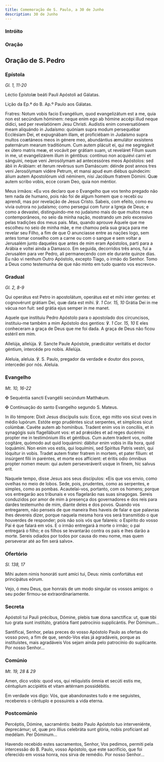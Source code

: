 ```yaml
---
title: Comemoração de S. Paulo, a 30 de Junho
description: 30 de Junho
---
```


### Intróito


<LinkCard href="/missal/santos/01-25#intróito" title="Conversão de S. Paulo" />

### Oração

<LinkCard href="/missal/santos/01-25#oração" title="Conversão de S. Paulo" />

## Oração de S. Pedro

<LinkCard
  href="/missal/santos/02-22#oração"
  title="Cadeira de S. Pedro em Roma"
/>

### Epístola

<em>Gl. 1, 11-20</em>

<div class="side-by-side not-content">

Léctio Epístolæ beáti Pauli Apóstoli ad Gálatas.

Lição da Ep.ª do B. Ap.º Paulo aos Gálatas.

Fratres: Notum vobis facio Evangélium, quod evangelizátum est a me, quia non est secúndum hóminem: neque enim ego ab hómine accépi illud neque dídici, sed per revelatiónem Jesu Christi. Audístis enim conversatiónem meam aliquándo in Judaísmo: quóniam supra modum persequébar Ecclésiam Dei, et expugnábam illam, et proficiébam in Judaísmo supra multos coætáneos meos in génere meo, abundántius æmulátor exsístens paternárum mearum traditiónum. Cum autem plácuit ei, qui me segregávit ex útero matris meæ, et vocávit per grátiam suam, ut reveláret Fílium suum in me, ut evangelizárem illum in géntibus: contínuo non acquiévi carni et sánguini, neque veni Jerosólymam ad antecessóres meos Apóstolos: sed ábii in Arábiam: et íterum revérsus sum Damáscum: déinde post annos tres veni Jerosólymam vidére Petrum, et mansi apud eum diébus quíndecim: álium autem Apostolórum vidi néminem, nisi Jacóbum fratrem Dómini. Quæ autem scribo vobis, ecce coram Deo, quia non méntior.

Meus irmãos: «Eu vos declaro que o Evangelho que vos tenho pregado não tem nada de humano, pois não foi de algum homem que o recebi ou aprendi, mas por revelação de Jesus Cristo. Sabeis, com efeito, como eu vivia outrora no judaísmo; como persegui com furor a Igreja de Deus; e como a devastei, distinguindo-me no judaísmo mais do que muitos meus contemporâneos, no seio da minha nação, mostrando um zelo excessivo pelas tradições dos meus pais. Mas, quando aprouve Àquele que me escolheu no seio de minha mãe, e me chamou pela sua graça para me revelar seu Filho, a fim de que O anunciasse entre as nações logo, sem antes tomar conselho com a carne ou com o sangue e sem voltar a Jerusalém junto daqueles que antes de mim eram Apóstolos, parti para a Arábia e voltei ainda a Damasco. Em seguida, decorridos três anos, fui a Jerusalém para ver Pedro, ali permanecendo com ele durante quinze dias. Eu não vi nenhum Outro Apóstolo, excepto Tiago, o irmão do Senhor. Tomo a Deus como testemunha de que não minto em tudo quanto vos escrevo».

</div>

### Gradual

<em>Gl. 2, 8-9</em>

<div class="side-by-side not-content">

Qui operátus est Petro in apostolátum, operátus est et mihi inter gentes: et cognovérunt grátiam Dei, quæ data est mihi. ℣. <em>1 Cor. 15, 10</em> Grátia Dei in me vácua non fuit: sed grátia ejus semper in me manet.

Aquele que instituiu Pedro Apóstolo para o apostolado dos circuncisos, instituiu-me também a mim Apóstolo dos gentios: ℣. <em>1 Cor. 15, 10</em> E eles conheceram a graça de Deus que me foi dada. A graça de Deus não ficou estéril em mim.

Allelúja, allelúja. ℣. Sancte Paule Apóstole, prædicátor veritátis et doctor géntium, intercéde pro nobis. Allelúja.

Aleluia, aleluia. ℣. S. Paulo, pregador da verdade e doutor dos povos, intercedei por nós. Aleluia.

</div>

### Evangelho

<em>Mt. 10, 16-22</em>

<div class="side-by-side not-content">

<span class="cross text-red-500">✠</span> Sequéntia sancti Evangélii secúndum Matthǽum.

<span class="cross text-red-500">✠</span> Continuação do santo Evangelho segundo S. Mateus.

In illo témpore: Dixit Jesus discípulis suis: Ecce, ego mitto vos sicut oves in médio lupórum. Estóte ergo prudéntes sicut serpentes, et símplices sicut colúmbæ. Cavéte autem ab homínibus. Tradent enim vos in concíliis, et in synagógis suis flagellábunt vos: et ad prǽsides et ad reges ducémini propter me in testimónium illis et géntibus. Cum autem tradent vos, nolíte cogitáre, quómodo aut quid loquámini: dábitur enim vobis in illa hora, quid loquámini. Non enim vos estis, qui loquímini, sed Spíritus Patris vestri, qui lóquitur in vobis. Tradet autem frater fratrem in mortem, et pater fílium: et insúrgent fílii in paréntes, et morte eos affícient: et éritis odio ómnibus propter nomen meum: qui autem perseveráverit usque in finem, hic salvus erit.

Naquele tempo, disse Jesus aos seus discípulos: «Eis que vos envio, como ovelhas no meio de lobos. Sede, pois, prudentes, como as serpentes, e simples, como as pombas. Acautelai-vos, portanto, com os homens; porque vos entregarão aos tribunais e vos flagelarão nas suas sinagogas. Sereis conduzidos por amor de mim à presença dos governadores e dos reis para dardes testemunho de mim, diante deles e dos povos. Quando vos entregarem, não penseis de que maneira lhes haveis de falar e que palavras lhes devereis dizer, porque naquela mesma hora vos será transmitido o que houverdes de responder; pois não sois vós que falareis: o Espírito do vosso Pai é que falará em vós. E o irmão entregará à morte o irmão; o pai entregará o filho; e os filhos se levantarão contra os pais e lhes darão a morte. Sereis odiados por todos por causa do meu nome, mas quem perseverar até ao fim será salvo».

</div>

### Ofertório

<em>Sl. 138, 17</em>

<div class="side-by-side not-content">

Mihi autem nimis honoráti sunt amíci tui, Deus: nimis confortátus est principátus eórum.

Vejo, ó meu Deus, que honrais de um modo singular os vossos amigos: o seu poder firmou-se extraordinariamente.

</div>

### Secreta

<div class="side-by-side not-content">

Apóstoli tui Pauli précibus, Dómine, plebis tuæ dona sanctífica: ut, quæ tibi tuo grata sunt institúto, gratióra fiant patrocínio supplicántis. Per Dóminum...

Santificai, Senhor, pelas preces do vosso Apóstolo Paulo as ofertas do vosso povo, a fim de que, sendo-Vos elas já agradáveis, porque as instituístes, mais agradáveis Vos sejam ainda pelo patrocínio do suplicante. Por nosso Senhor...

</div>

### Comúnio

<em>Mt. 19, 28 & 29</em>

<div class="side-by-side not-content">

Amen, dico vobis: quod vos, qui reliquístis ómnia et secúti estis me, céntuplum accipiétis et vitam ætérnam possidébitis.

Em verdade vos digo: Vós, que abandonastes tudo e me seguistes, recebereis o cêntuplo e possuireis a vida eterna.

</div>

### Postcomúnio

<div class="side-by-side not-content">

Percéptis, Dómine, sacraméntis: beáto Paulo Apóstolo tuo interveniénte, deprecámur; ut, quæ pro illíus celebráta sunt glória, nobis profíciant ad medélam. Per Dóminum...

Havendo recebido estes sacramentos, Senhor, Vos pedimos, permiti pela intercessão do B. Paulo, vosso Apóstolo, que este sacrifício, que foi oferecido em vossa honra, nos sirva de remédio. Por nosso Senhor...

</div>
